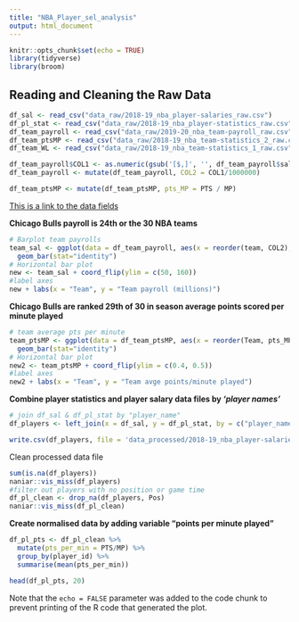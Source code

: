 ```yaml
---
title: "NBA_Player_sel_analysis"
output: html_document
---
```


```r
knitr::opts_chunk$set(echo = TRUE)
library(tidyverse)
library(broom)
```

## Reading and Cleaning the Raw Data

```r
df_sal <- read_csv("data_raw/2018-19_nba_player-salaries_raw.csv")
df_pl_stat <- read_csv("data_raw/2018-19_nba_player-statistics_raw.csv")
df_team_payroll <- read_csv("data_raw/2019-20_nba_team-payroll_raw.csv")
df_team_ptsMP <- read_csv("data_raw/2018-19_nba_team-statistics_2_raw.csv")
df_team_WL <- read_csv("data_raw/2018-19_nba_team-statistics_1_raw.csv")
```

```r
df_team_payroll$COL1 <- as.numeric(gsub('[$,]', '', df_team_payroll$salary))
df_team_payroll <- mutate(df_team_payroll, COL2 = COL1/1000000)
```

```r
df_team_ptsMP <- mutate(df_team_ptsMP, pts_MP = PTS / MP)
```


[This is a link to the data fields](https://uclearn.canberra.edu.au/courses/9531/pages/data-description-reproducible-data-analysis-project)

**Chicago Bulls payroll is 24th or the 30 NBA teams**
```r
# Barplot team payrolls
team_sal <- ggplot(data = df_team_payroll, aes(x = reorder(team, COL2), y = COL2)) +
  geom_bar(stat="identity")
# Horizontal bar plot
new <- team_sal + coord_flip(ylim = c(50, 160))
#label axes
new + labs(x = "Team", y = "Team payroll (millions)")
```
**Chicago Bulls are ranked 29th of 30 in season average points scored per minute played**
```r
# team average pts per minute
team_ptsMP <- ggplot(data = df_team_ptsMP, aes(x = reorder(Team, pts_MP), y = pts_MP)) +
  geom_bar(stat="identity")
# Horizontal bar plot
new2 <- team_ptsMP + coord_flip(ylim = c(0.4, 0.5))
#label axes
new2 + labs(x = "Team", y = "Team avge points/minute played")
```


**Combine player statistics and player salary data files by *'player names'***
```r
# join df_sal & df_pl_stat by "player_name"
df_players <- left_join(x = df_sal, y = df_pl_stat, by = c("player_name"))
```


```r
write.csv(df_players, file = 'data_processed/2018-19_nba_player-salaries-stats_.csv', row.names = FALSE)
```

Clean processed data file
```r
sum(is.na(df_players)) 
naniar::vis_miss(df_players)
#filter out players with no position or game time
df_pl_clean <- drop_na(df_players, Pos)
naniar::vis_miss(df_pl_clean)
```


**Create normalised data by adding variable "points per minute played"**
```r
df_pl_pts <- df_pl_clean %>%
  mutate(pts_per_min = PTS/MP) %>%
  group_by(player_id) %>%
  summarise(mean(pts_per_min))

head(df_pl_pts, 20)
```

Note that the `echo = FALSE` parameter was added to the code chunk to prevent printing of the R code that generated the plot.
